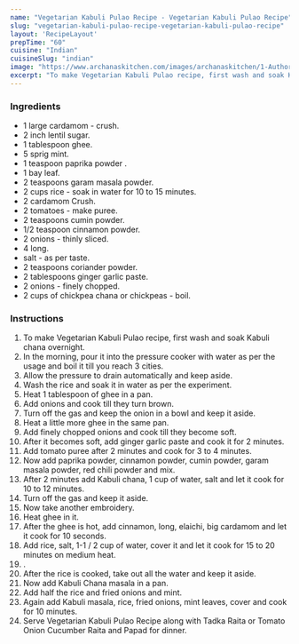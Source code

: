 ---
name: "Vegetarian Kabuli Pulao Recipe - Vegetarian Kabuli Pulao Recipe"
slug: "vegetarian-kabuli-pulao-recipe-vegetarian-kabuli-pulao-recipe"
layout: 'RecipeLayout'
prepTime: "60"
cuisine: "Indian"
cuisineSlug: "indian"
image: "https://www.archanaskitchen.com/images/archanaskitchen/1-Author/nithya.anantham/Vegetarian_Kabuli_Pulao_Rice_Layered_with_Chickpea_Curry_recipe_edited.jpg"
excerpt: "To make Vegetarian Kabuli Pulao recipe, first wash and soak Kabuli chana overnight"
---

### Ingredients

-  1 large cardamom - crush.
-  2 inch lentil sugar.
-  1 tablespoon ghee.
-  5 sprig mint.
-  1 teaspoon paprika powder .
-  1 bay leaf.
-  2 teaspoons garam masala powder.
- 2 cups rice - soak in water for 10 to 15 minutes.
-  2 cardamom Crush.
-  2 tomatoes - make puree.
-  2 teaspoons cumin powder.
-  1/2 teaspoon cinnamon powder.
-  2 onions - thinly sliced.
-  4 long.
-  salt - as per taste.
-  2 teaspoons coriander powder.
-  2 tablespoons ginger garlic paste.
-  2 onions - finely chopped.
-  2 cups of chickpea chana or chickpeas - boil.

### Instructions

1. To make Vegetarian Kabuli Pulao recipe, first wash and soak Kabuli chana overnight.
1. In the morning, pour it into the pressure cooker with water as per the usage and boil it till you reach 3 cities.
1. Allow the pressure to drain automatically and keep aside.
1. Wash the rice and soak it in water as per the experiment.
1. Heat 1 tablespoon of ghee in a pan.
1. Add onions and cook till they turn brown.
1. Turn off the gas and keep the onion in a bowl and keep it aside.
1. Heat a little more ghee in the same pan.
1. Add finely chopped onions and cook till they become soft.
1. After it becomes soft, add ginger garlic paste and cook it for 2 minutes.
1. Add tomato puree after 2 minutes and cook for 3 to 4 minutes.
1. Now add paprika powder, cinnamon powder, cumin powder, garam masala powder, red chili powder and mix.
1. After 2 minutes add Kabuli chana, 1 cup of water, salt and let it cook for 10 to 12 minutes.
1. Turn off the gas and keep it aside.
1. Now take another embroidery.
1. Heat ghee in it.
1. After the ghee is hot, add cinnamon, long, elaichi, big cardamom and let it cook for 10 seconds.
1. Add rice, salt, 1-1 / 2 cup of water, cover it and let it cook for 15 to 20 minutes on medium heat.
1. .
1. After the rice is cooked, take out all the water and keep it aside.
1. Now add Kabuli Chana masala in a pan.
1. Add half the rice and fried onions and mint.
1. Again add Kabuli masala, rice, fried onions, mint leaves, cover and cook for 10 minutes.
1. Serve Vegetarian Kabuli Pulao Recipe along with Tadka Raita or Tomato Onion Cucumber Raita and Papad for dinner.
